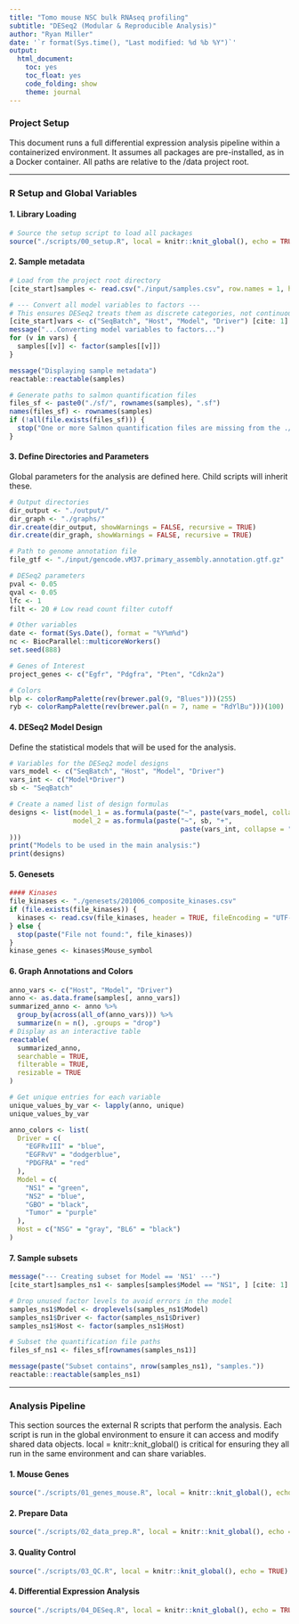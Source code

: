 ```yaml
---
title: "Tomo mouse NSC bulk RNAseq profiling"
subtitle: "DESeq2 (Modular & Reproducible Analysis)"
author: "Ryan Miller"
date: '`r format(Sys.time(), "Last modified: %d %b %Y")`'
output:
  html_document:
    toc: yes
    toc_float: yes
    code_folding: show
    theme: journal
---
```


### Project Setup
This document runs a full differential expression analysis pipeline within a containerized environment.  It assumes all packages are pre-installed, as in a Docker container. All paths are relative to the /data project root.

<hr>

### R Setup and Global Variables

#### 1. Library Loading
```r
# Source the setup script to load all packages
source("./scripts/00_setup.R", local = knitr::knit_global(), echo = TRUE)
```

#### 2. Sample metadata 
```r
# Load from the project root directory
[cite_start]samples <- read.csv("./input/samples.csv", row.names = 1, header = TRUE) [cite: 1]

# --- Convert all model variables to factors ---
# This ensures DESeq2 treats them as discrete categories, not continuous numbers.
[cite_start]vars <- c("SeqBatch", "Host", "Model", "Driver") [cite: 1]
message("...Converting model variables to factors...")
for (v in vars) {
  samples[[v]] <- factor(samples[[v]])
}

message("Displaying sample metadata")
reactable::reactable(samples)

# Generate paths to salmon quantification files
files_sf <- paste0("./sf/", rownames(samples), ".sf")
names(files_sf) <- rownames(samples)
if (!all(file.exists(files_sf))) {
  stop("One or more Salmon quantification files are missing from the ./sf/ directory.")
}
```


#### 3. Define Directories and Parameters
Global parameters for the analysis are defined here. Child scripts will inherit these.
```r
# Output directories
dir_output <- "./output/"
dir_graph <- "./graphs/"
dir.create(dir_output, showWarnings = FALSE, recursive = TRUE)
dir.create(dir_graph, showWarnings = FALSE, recursive = TRUE)

# Path to genome annotation file
file_gtf <- "./input/gencode.vM37.primary_assembly.annotation.gtf.gz"

# DESeq2 parameters
pval <- 0.05
qval <- 0.05
lfc <- 1
filt <- 20 # Low read count filter cutoff

# Other variables
date <- format(Sys.Date(), format = "%Y%m%d")
nc <- BiocParallel::multicoreWorkers()
set.seed(888)

# Genes of Interest
project_genes <- c("Egfr", "Pdgfra", "Pten", "Cdkn2a")

# Colors
blp <- colorRampPalette(rev(brewer.pal(9, "Blues")))(255)
ryb <- colorRampPalette(rev(brewer.pal(n = 7, name = "RdYlBu")))(100)
```

#### 4. DESeq2 Model Design
Define the statistical models that will be used for the analysis.
```r
# Variables for the DESeq2 model designs
vars_model <- c("SeqBatch", "Host", "Model", "Driver")
vars_int <- c("Model*Driver")
sb <- "SeqBatch"

# Create a named list of design formulas
designs <- list(model_1 = as.formula(paste("~", paste(vars_model, collapse = " + "))),
                model_2 = as.formula(paste("~", sb, "+", 
                                           paste(vars_int, collapse = " + ")
)))
print("Models to be used in the main analysis:")
print(designs)
```

#### 5. Genesets
```r
#### Kinases
file_kinases <- "./genesets/201006_composite_kinases.csv"
if (file.exists(file_kinases)) {
  kinases <- read.csv(file_kinases, header = TRUE, fileEncoding = "UTF-8-BOM")
} else {
  stop(paste("File not found:", file_kinases))
}
kinase_genes <- kinases$Mouse_symbol
```

#### 6. Graph Annotations and Colors
```r
anno_vars <- c("Host", "Model", "Driver")
anno <- as.data.frame(samples[, anno_vars])
summarized_anno <- anno %>%
  group_by(across(all_of(anno_vars))) %>%
  summarize(n = n(), .groups = "drop")
# Display as an interactive table
reactable(
  summarized_anno,
  searchable = TRUE,
  filterable = TRUE,
  resizable = TRUE
)

# Get unique entries for each variable
unique_values_by_var <- lapply(anno, unique)
unique_values_by_var

anno_colors <- list(
  Driver = c(
    "EGFRvIII" = "blue",
    "EGFRvV" = "dodgerblue",
    "PDGFRA" = "red"
  ),
  Model = c(
    "NS1" = "green",
    "NS2" = "blue",
    "GBO" = "black",
    "Tumor" = "purple"
  ),
  Host = c("NSG" = "gray", "BL6" = "black")
)
```

#### 7. Sample subsets
```r
message("--- Creating subset for Model == 'NS1' ---")
[cite_start]samples_ns1 <- samples[samples$Model == "NS1", ] [cite: 1]

# Drop unused factor levels to avoid errors in the model
samples_ns1$Model <- droplevels(samples_ns1$Model)
samples_ns1$Driver <- factor(samples_ns1$Driver)
samples_ns1$Host <- factor(samples_ns1$Host)

# Subset the quantification file paths
files_sf_ns1 <- files_sf[rownames(samples_ns1)]

message(paste("Subset contains", nrow(samples_ns1), "samples."))
reactable::reactable(samples_ns1)
```
<hr>

### Analysis Pipeline
This section sources the external R scripts that perform the analysis. Each script is run in the global environment to ensure it can access and modify shared data objects. local = knitr::knit_global() is critical for ensuring they all run in the same environment and can share variables.

#### 1. Mouse Genes
```r
source("./scripts/01_genes_mouse.R", local = knitr::knit_global(), echo = TRUE)
```

#### 2. Prepare Data
```r
source("./scripts/02_data_prep.R", local = knitr::knit_global(), echo = TRUE)
```

#### 3. Quality Control
```r
source("./scripts/03_QC.R", local = knitr::knit_global(), echo = TRUE)
```

#### 4. Differential Expression Analysis
```r
source("./scripts/04_DESeq.R", local = knitr::knit_global(), echo = TRUE)
```